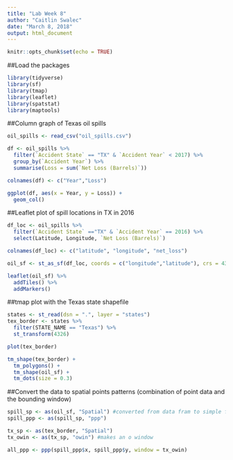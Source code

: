 ```yaml
---
title: "Lab Week 8"
author: "Caitlin Swalec"
date: "March 8, 2018"
output: html_document
---
```


```r
knitr::opts_chunk$set(echo = TRUE)
```

##Load the packages
```r
library(tidyverse)
library(sf)
library(tmap)
library(leaflet)
library(spatstat)
library(maptools)
```

##Column graph of Texas oil spills
```r
oil_spills <- read_csv("oil_spills.csv")

df <- oil_spills %>% 
  filter(`Accident State` == "TX" & `Accident Year` < 2017) %>% 
  group_by(`Accident Year`) %>% 
  summarise(Loss = sum(`Net Loss (Barrels)`))

colnames(df) <- c("Year","Loss")

ggplot(df, aes(x = Year, y = Loss)) + 
  geom_col()
```

##Leaflet plot of spill locations in TX in 2016
```r
df_loc <- oil_spills %>% 
  filter(`Accident State` =="TX" & `Accident Year` == 2016) %>% 
  select(Latitude, Longitude, `Net Loss (Barrels)`)

colnames(df_loc) <- c("latitude", "longitude", "net_loss")

oil_sf <- st_as_sf(df_loc, coords = c("longitude","latitude"), crs = 4326)

leaflet(oil_sf) %>% 
  addTiles() %>% 
  addMarkers()

```

##tmap plot with the Texas state shapefile
```r
states <- st_read(dsn = ".", layer = "states")
tex_border <- states %>% 
  filter(STATE_NAME == "Texas") %>% 
  st_transform(4326)

plot(tex_border)

tm_shape(tex_border) +
  tm_polygons() +
  tm_shape(oil_sf) +
  tm_dots(size = 0.3)

```

##Convert the data to spatial points patterns (combination of point data and the bounding window)
```r
spill_sp <- as(oil_sf, "Spatial") #converted from data fram to simple feature
spill_ppp <- as(spill_sp, "ppp")

tx_sp <- as(tex_border, "Spatial")
tx_owin <- as(tx_sp, "owin") #makes an o window

all_ppp <- ppp(spill_ppp$x, spill_ppp$y, window = tx_owin)
```


